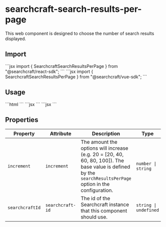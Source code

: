 
# searchcraft-search-results-per-page

This web component is designed to choose the number of search results displayed.

## Import

<Tabs>
<TabItem label="React">
```jsx
import { SearchcraftSearchResultsPerPage } from "@searchcraft/react-sdk";
```
</TabItem>
<TabItem label="Vue">
```jsx
import { SearchcraftSearchResultsPerPage } from "@searchcraft/vue-sdk";
```
</TabItem>
</Tabs>


## Usage

<Tabs>
<TabItem label="JS">
```html
<!-- index.html -->
<searchcraft-search-results-per-page increment="20" />
```
</TabItem>
<TabItem label="React">
```jsx
<SearchcraftSearchResultsPerPage increment={20} />
```
</TabItem>
<TabItem label="Vue">
```jsx
<SearchcraftSearchResultsPerPage increment="20" />
```
</TabItem>
</Tabs>


## Properties

| Property | Attribute | Description | Type | Default |
| -------- | --------- | ----------- | ---- | ------- |
| `increment` | `increment` | The amount the options will increase (e.g. 20 = [20, 40, 60, 80, 100]). The base value is defined by the `searchResultsPerPage` option in the configuration. | `number \| string` | `20` |
| `searchcraftId` | `searchcraft-id` | The id of the Searchcraft instance that this component should use. | `string \| undefined` | `undefined` |

